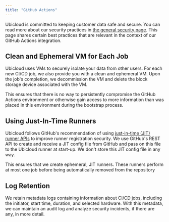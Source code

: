 ```yaml
---
title: "GitHub Actions"
---
```


Ubicloud is committed to keeping customer data safe and secure. You can read more about our security practices in [the general security page](/security/overview). This page shares certain best practices that are relevant in the context of our GitHub Actions integration.

## Clean and Ephemeral VM for Each Job

Ubicloud uses VMs to securely isolate your data from other users. For each new CI/CD job, we also provide you with a clean and ephemeral VM. Upon the job's completion, we decommission the VM and delete the block storage device associated with the VM.

This ensures that there is no way to persistently compromise the GitHub Actions environment or otherwise gain access to more information than was placed in this environment during the bootstrap process.

## Using Just-In-Time Runners

Ubicloud follows GitHub's recommendation of using [just-in-time (JIT) runner APIs](https://docs.github.com/en/actions/security-guides/security-hardening-for-github-actions#using-just-in-time-runners) to improve runner registration security. We use GitHub's REST API to create and receive a JIT config file from GitHub and pass on this file to the Ubicloud runner at start-up. We don't store this JIT config file in any way.

This ensures that we create ephemeral, JIT runners. These runners perform at most one job before being automatically removed from the repository

## Log Retention

We retain metadata logs containing information about CI/CD jobs, including the initiator, start time, duration, and selected hardware. With this metadata, we can maintain an audit log and analyze security incidents, if there are any, in more detail.
